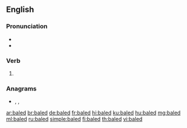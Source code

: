 ==English==

===Pronunciation===
* {{IPA|/beɪld/|lang=en}}
* {{homophones|bailed|lang=en}}

===Verb===
{{head|en|verb form}}

# {{en-past of|bale}}

===Anagrams===
* {{l|en|abled}}, {{l|en|Blade}}, {{l|en|blade}}

[[ar:baled]]
[[br:baled]]
[[de:baled]]
[[fr:baled]]
[[hi:baled]]
[[ku:baled]]
[[hu:baled]]
[[mg:baled]]
[[ml:baled]]
[[ru:baled]]
[[simple:baled]]
[[fi:baled]]
[[th:baled]]
[[vi:baled]]